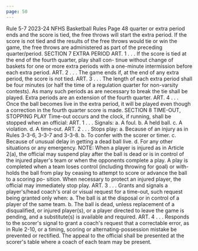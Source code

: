 ```yaml
---
page: 50
---
```


Rule 5-7 2023-24 NFHS Basketball Rules Page 48 quarter or extra period ends and the score is tied, the free throws will start the extra period. If the score is not tied and the results of the free throws would tie or win the game, the free throws are administered as part of the preceding quarter/period. SECTION 7 EXTRA PERIOD ART. 1 . . . If the score is tied at the end of the fourth quarter, play shall con- tinue without change of baskets for one or more extra periods with a one-minute intermission before each extra period. ART. 2 . . . The game ends if, at the end of any extra period, the score is not tied. ART. 3 . . . The length of each extra period shall be four minutes (or half the time of a regulation quarter for non-varsity contests). As many such periods as are necessary to break the tie shall be played. Extra periods are an extension of the fourth quarter. ART. 4 . . . Once the ball becomes live in the extra period, it will be played even though a correction in the fourth quarter score is made. SECTION 8 TIME-OUT, STOPPING PLAY Time-out occurs and the clock, if running, shall be stopped when an official: ART. 1 . . . Signals: a. A foul. b. A held ball. c. A violation. d. A time-out. ART. 2 . . . Stops play: a. Because of an injury as in Rules 3-3-6, 3-3-7 and 3-3-8. b. To confer with the scorer or timer. c. Because of unusual delay in getting a dead ball live. d. For any other situations or any emergency. NOTE: When a player is injured as in Article 2(a), the official may suspend play after the ball is dead or is in control of the injured player's team or when the opponents complete a play. A play is completed when a team loses control (including throwing for goal) or with- holds the ball from play by ceasing to attempt to score or advance the ball to a scoring po- sition. When necessary to protect an injured player, the official may immediately stop play. ART. 3 . . . Grants and signals a player's/head coach's oral or visual request for a time-out, such request being granted only when: a. The ball is at the disposal or in control of a player of the same team. b. The ball is dead, unless replacement of a disqualified, or injured player(s), or a player directed to leave the game is pending, and a substitute(s) is available and required. ART. 4 . . . Responds to the scorer's signal to grant a coach's request that a correctable error, as in Rule 2-10, or a timing, scoring or alternating-possession mistake be prevented or rectified. The appeal to the official shall be presented at the scorer's table where a coach of each team may be present.